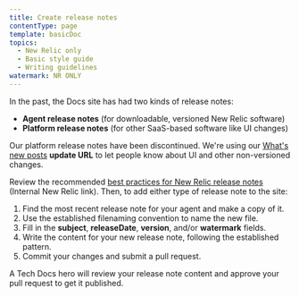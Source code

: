 ```yaml
---
title: Create release notes
contentType: page
template: basicDoc
topics:
  - New Relic only
  - Basic style guide
  - Writing guidelines
watermark: NR ONLY
---
```


In the past, the Docs site has had two kinds of release notes:

* **Agent release notes** (for downloadable, versioned New Relic software)
* **Platform release notes** (for other SaaS-based software like UI changes)

Our platform release notes have been discontinued. We're using our [What's new posts](whats-new-style-guidelines) **update URL** to let people know about UI and other non-versioned changes.

Review the recommended [best practices for New Relic release notes](https://nerdlife.datanerd.us/new-relic/best-practices-for-release-notes) (Internal New Relic link). Then, to add either type of release note to the site:

1. Find the most recent release note for your agent and make a copy of it.
2. Use the established filenaming convention to name the new file.
3. Fill in the **subject**, **releaseDate**, **version**, and/or **watermark** fields.
4. Write the content for your new release note, following the established pattern.
5. Commit your changes and submit a pull request.

A Tech Docs hero will review your release note content and approve your pull request to get it published.

